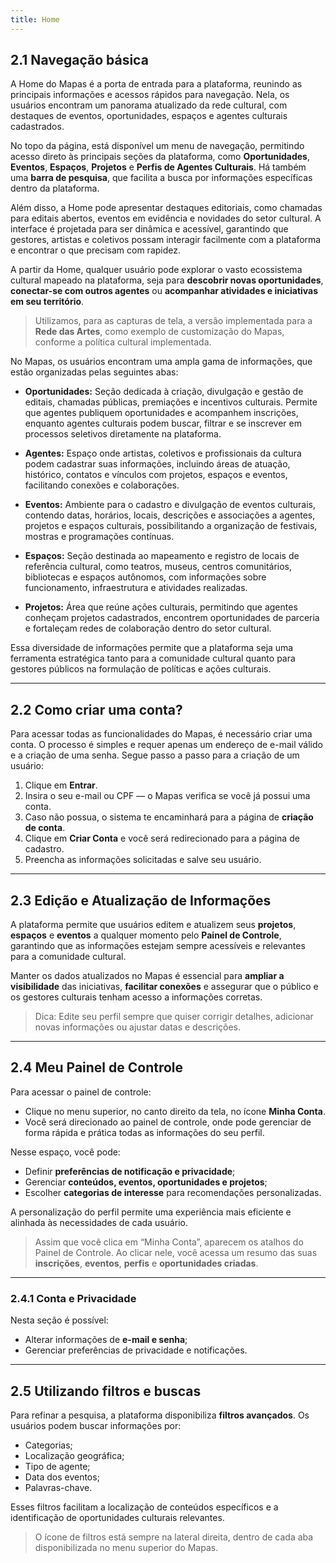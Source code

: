 ```yaml
---
title: Home
---
```


## 2.1 Navegação básica

A Home do Mapas é a porta de entrada para a plataforma, reunindo as principais informações e acessos rápidos para navegação. Nela, os usuários encontram um panorama atualizado da rede cultural, com destaques de eventos, oportunidades, espaços e agentes culturais cadastrados.

No topo da página, está disponível um menu de navegação, permitindo acesso direto às principais seções da plataforma, como **Oportunidades**, **Eventos**, **Espaços**, **Projetos** e **Perfis de Agentes Culturais**. Há também uma **barra de pesquisa**, que facilita a busca por informações específicas dentro da plataforma.

Além disso, a Home pode apresentar destaques editoriais, como chamadas para editais abertos, eventos em evidência e novidades do setor cultural. A interface é projetada para ser dinâmica e acessível, garantindo que gestores, artistas e coletivos possam interagir facilmente com a plataforma e encontrar o que precisam com rapidez.

A partir da Home, qualquer usuário pode explorar o vasto ecossistema cultural mapeado na plataforma, seja para **descobrir novas oportunidades**, **conectar-se com outros agentes** ou **acompanhar atividades e iniciativas em seu território**.

> Utilizamos, para as capturas de tela, a versão implementada para a **Rede das Artes**, como exemplo de customização do Mapas, conforme a política cultural implementada.

No Mapas, os usuários encontram uma ampla gama de informações, que estão organizadas pelas seguintes abas:

- **Oportunidades:** Seção dedicada à criação, divulgação e gestão de editais, chamadas públicas, premiações e incentivos culturais. Permite que agentes publiquem oportunidades e acompanhem inscrições, enquanto agentes culturais podem buscar, filtrar e se inscrever em processos seletivos diretamente na plataforma.

- **Agentes:** Espaço onde artistas, coletivos e profissionais da cultura podem cadastrar suas informações, incluindo áreas de atuação, histórico, contatos e vínculos com projetos, espaços e eventos, facilitando conexões e colaborações.

- **Eventos:** Ambiente para o cadastro e divulgação de eventos culturais, contendo datas, horários, locais, descrições e associações a agentes, projetos e espaços culturais, possibilitando a organização de festivais, mostras e programações contínuas.

- **Espaços:** Seção destinada ao mapeamento e registro de locais de referência cultural, como teatros, museus, centros comunitários, bibliotecas e espaços autônomos, com informações sobre funcionamento, infraestrutura e atividades realizadas.

- **Projetos:** Área que reúne ações culturais, permitindo que agentes conheçam projetos cadastrados, encontrem oportunidades de parceria e fortaleçam redes de colaboração dentro do setor cultural.

Essa diversidade de informações permite que a plataforma seja uma ferramenta estratégica tanto para a comunidade cultural quanto para gestores públicos na formulação de políticas e ações culturais.

---

## 2.2 Como criar uma conta?

Para acessar todas as funcionalidades do Mapas, é necessário criar uma conta. O processo é simples e requer apenas um endereço de e-mail válido e a criação de uma senha. Segue passo a passo para a criação de um usuário:

1. Clique em **Entrar**.
2. Insira o seu e-mail ou CPF — o Mapas verifica se você já possui uma conta.
3. Caso não possua, o sistema te encaminhará para a página de **criação de conta**.
4. Clique em **Criar Conta** e você será redirecionado para a página de cadastro.
5. Preencha as informações solicitadas e salve seu usuário.

---

## 2.3 Edição e Atualização de Informações

A plataforma permite que usuários editem e atualizem seus **projetos**, **espaços** e **eventos** a qualquer momento pelo **Painel de Controle**, garantindo que as informações estejam sempre acessíveis e relevantes para a comunidade cultural.

Manter os dados atualizados no Mapas é essencial para **ampliar a visibilidade** das iniciativas, **facilitar conexões** e assegurar que o público e os gestores culturais tenham acesso a informações corretas.

> Dica: Edite seu perfil sempre que quiser corrigir detalhes, adicionar novas informações ou ajustar datas e descrições.

---

## 2.4 Meu Painel de Controle

Para acessar o painel de controle:

- Clique no menu superior, no canto direito da tela, no ícone **Minha Conta**.
- Você será direcionado ao painel de controle, onde pode gerenciar de forma rápida e prática todas as informações do seu perfil.

Nesse espaço, você pode:

- Definir **preferências de notificação e privacidade**;
- Gerenciar **conteúdos, eventos, oportunidades e projetos**;
- Escolher **categorias de interesse** para recomendações personalizadas.

A personalização do perfil permite uma experiência mais eficiente e alinhada às necessidades de cada usuário.

> Assim que você clica em “Minha Conta”, aparecem os atalhos do Painel de Controle. Ao clicar nele, você acessa um resumo das suas **inscrições**, **eventos**, **perfis** e **oportunidades criadas**.

---

### 2.4.1 Conta e Privacidade

Nesta seção é possível:

- Alterar informações de **e-mail e senha**;
- Gerenciar preferências de privacidade e notificações.

---

## 2.5 Utilizando filtros e buscas

Para refinar a pesquisa, a plataforma disponibiliza **filtros avançados**. Os usuários podem buscar informações por:

- Categorias;
- Localização geográfica;
- Tipo de agente;
- Data dos eventos;
- Palavras-chave.

Esses filtros facilitam a localização de conteúdos específicos e a identificação de oportunidades culturais relevantes.

> O ícone de filtros está sempre na lateral direita, dentro de cada aba disponibilizada no menu superior do Mapas.
